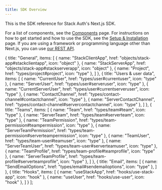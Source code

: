 ```yaml
---
title: SDK Overview
---
```



This is the SDK reference for Stack Auth's Next.js SDK.

For a list of components, see the [Components](../components/overview) page. For instructions on how to get started and how to use the SDK, see the [Setup & Installation](../getting-started/setup.mdx) page. If you are using a framework or programming language other than Next.js, you can use [our REST API](/api/overview).

  {
    title: "General",
    items: [
      { name: "StackClientApp", href: "objects/stack-app#stackclientapp", icon: "object" },
      { name: "StackServerApp", href: "objects/stack-app#stackserverapp", icon: "object" },
      { name: "Project", href: "types/project#project", icon: "type" },
    ]
  },
  {
    title: "Users & user data",
    items: [
      { name: "CurrentUser", href: "types/user#currentuser", icon: "type" },
      { name: "ServerUser", href: "types/user#serveruser", icon: "type" },
      { name: "CurrentServerUser", href: "types/user#currentserveruser", icon: "type" },
      { name: "ContactChannel", href: "types/contact-channel#contactchannel", icon: "type" },
      { name: "ServerContactChannel", href: "types/contact-channel#servercontactchannel", icon: "type" },
    ]
  },
  {
    title: "Teams",
    items: [
      { name: "Team", href: "types/team#team", icon: "type" },
      { name: "ServerTeam", href: "types/team#serverteam", icon: "type" },
      { name: "TeamPermission", href: "types/team-permission#teampermission", icon: "type" },
      { name: "ServerTeamPermission", href: "types/team-permission#serverteampermission", icon: "type" },
      { name: "TeamUser", href: "types/team-user#teamuser", icon: "type" },
      { name: "ServerTeamUser", href: "types/team-user#serverteamuser", icon: "type" },
      { name: "TeamProfile", href: "types/team-profile#teamprofile", icon: "type" },
      { name: "ServerTeamProfile", href: "types/team-profile#serverteamprofile", icon: "type" },
    ]
  },
  {
    title: "Email",
    items: [
      { name: "SendEmailOptions", href: "types/email#sendemailoptions", icon: "type" },
    ]
  },
  {
    title: "Hooks", 
    items: [
      { name: "useStackApp", href: "hooks/use-stack-app", icon: "hook" },
      { name: "useUser", href: "hooks/use-user", icon: "hook" },
    ]
  }
];

<SDKOverview sections={sdkSections} /> 
